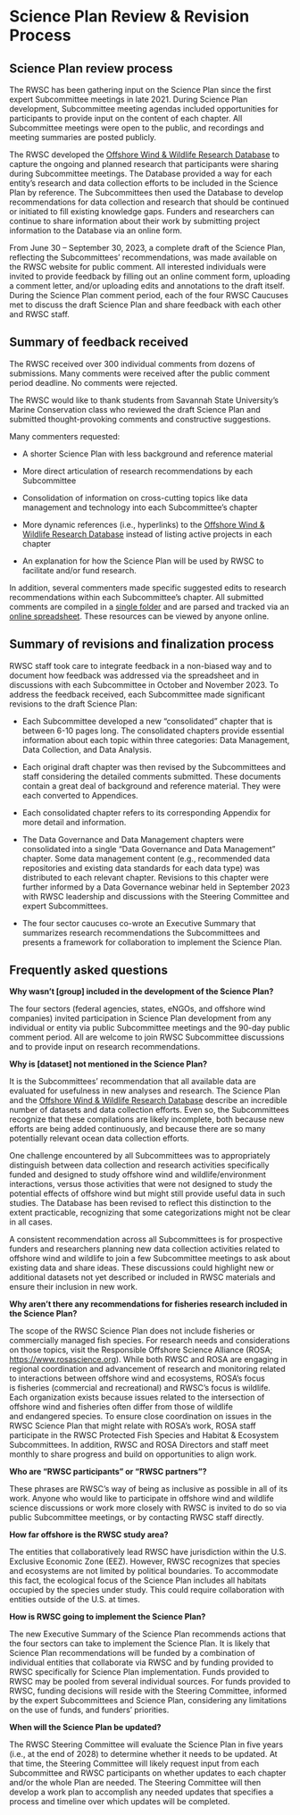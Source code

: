 # Science Plan Review & Revision Process {#sec-review}

## Science Plan review process

The RWSC has been gathering input on the Science Plan since the first expert Subcommittee meetings in late 2021.
During Science Plan development, Subcommittee meeting agendas included opportunities for participants to provide input on the content of each chapter.
All Subcommittee meetings were open to the public, and recordings and meeting summaries are posted publicly.

The RWSC developed the [Offshore Wind & Wildlife Research Database](https://database.rwsc.org) to capture the ongoing and planned research that participants were sharing during Subcommittee meetings.
The Database provided a way for each entity's research and data collection efforts to be included in the Science Plan by reference.
The Subcommittees then used the Database to develop recommendations for data collection and research that should be continued or initiated to fill existing knowledge gaps.
Funders and researchers can continue to share information about their work by submitting project information to the Database via an online form.

From June 30 -- September 30, 2023, a complete draft of the Science Plan, reflecting the Subcommittees' recommendations, was made available on the RWSC website for public comment.
All interested individuals were invited to provide feedback by filling out an online comment form, uploading a comment letter, and/or uploading edits and annotations to the draft itself.
During the Science Plan comment period, each of the four RWSC Caucuses met to discuss the draft Science Plan and share feedback with each other and RWSC staff.

## Summary of feedback received

The RWSC received over 300 individual comments from dozens of submissions.
Many comments were received after the public comment period deadline.
No comments were rejected.

The RWSC would like to thank students from Savannah State University's Marine Conservation class who reviewed the draft Science Plan and submitted thought-provoking comments and constructive suggestions.

Many commenters requested:

-   A shorter Science Plan with less background and reference material

-   More direct articulation of research recommendations by each Subcommittee

-   Consolidation of information on cross-cutting topics like data management and technology into each Subcommittee's chapter

-   More dynamic references (i.e., hyperlinks) to the [Offshore Wind & Wildlife Research Database](https://database.rwsc.org) instead of listing active projects in each chapter

-   An explanation for how the Science Plan will be used by RWSC to facilitate and/or fund research.

In addition, several commenters made specific suggested edits to research recommendations within each Subcommittee's chapter.
All submitted comments are compiled in a [single folder](https://rwscorg-my.sharepoint.com/:f:/g/personal/admin_rwsc_org/EutRuGKgr-ZGtzPGR91BGvQB4zxG5b3OxLkwaK-JTY1_SQ?e=UYAmSW) and are parsed and tracked via an [online spreadsheet](https://rwscorg.sharepoint.com/:x:/s/SubcommitteeLeads/EQjh8HoW1T9Eld1TbM5jQdoBTjv8TwKoGTr-m9QKtKij9w?e=H7u95D).
These resources can be viewed by anyone online.

## Summary of revisions and finalization process

RWSC staff took care to integrate feedback in a non-biased way and to document how feedback was addressed via the spreadsheet and in discussions with each Subcommittee in October and November 2023.
To address the feedback received, each Subcommittee made significant revisions to the draft Science Plan:

-   Each Subcommittee developed a new "consolidated" chapter that is between 6-10 pages long.
    The consolidated chapters provide essential information about each topic within three categories: Data Management, Data Collection, and Data Analysis.

-   Each original draft chapter was then revised by the Subcommittees and staff considering the detailed comments submitted.
    These documents contain a great deal of background and reference material.
    They were each converted to Appendices.

-   Each consolidated chapter refers to its corresponding Appendix for more detail and information.

-   The Data Governance and Data Management chapters were consolidated into a single "Data Governance and Data Management" chapter.
    Some data management content (e.g., recommended data repositories and existing data standards for each data type) was distributed to each relevant chapter.
    Revisions to this chapter were further informed by a Data Governance webinar held in September 2023 with RWSC leadership and discussions with the Steering Committee and expert Subcommittees.

-   The four sector caucuses co-wrote an Executive Summary that summarizes research recommendations the Subcommittees and presents a framework for collaboration to implement the Science Plan.

## Frequently asked questions

**Why wasn't \[group\] included in the development of the Science Plan?**

The four sectors (federal agencies, states, eNGOs, and offshore wind companies) invited participation in Science Plan development from any individual or entity via public Subcommittee meetings and the 90-day public comment period.
All are welcome to join RWSC Subcommittee discussions and to provide input on research recommendations.

**Why is \[dataset\] not mentioned in the Science Plan?**

It is the Subcommittees' recommendation that all available data are evaluated for usefulness in new analyses and research.
The Science Plan and the [Offshore Wind & Wildlife Research Database](https://database.rwsc.org) describe an incredible number of datasets and data collection efforts.
Even so, the Subcommittees recognize that these compilations are likely incomplete, both because new efforts are being added continuously, and because there are so many potentially relevant ocean data collection efforts.

One challenge encountered by all Subcommittees was to appropriately distinguish between data collection and research activities specifically funded and designed to study offshore wind and wildlife/environment interactions, versus those activities that were not designed to study the potential effects of offshore wind but might still provide useful data in such studies.
The Database has been revised to reflect this distinction to the extent practicable, recognizing that some categorizations might not be clear in all cases.

A consistent recommendation across all Subcommittees is for prospective funders and researchers planning new data collection activities related to offshore wind and wildlife to join a few Subcommittee meetings to ask about existing data and share ideas.
These discussions could highlight new or additional datasets not yet described or included in RWSC materials and ensure their inclusion in new work.

**Why aren't there any recommendations for fisheries research included in the Science Plan?**

The scope of the RWSC Science Plan does not include fisheries or commercially managed fish species.
For research needs and considerations on those topics, visit the Responsible Offshore Science Alliance (ROSA; <https://www.rosascience.org>).
While both RWSC and ROSA are engaging in regional coordination and advancement of research and monitoring related to interactions between offshore wind and ecosystems, ROSA's focus is fisheries (commercial and recreational) and RWSC's focus is wildlife.
Each organization exists because issues related to the intersection of offshore wind and fisheries often differ from those of wildlife and endangered species.
To ensure close coordination on issues in the RWSC Science Plan that might relate with ROSA's work, ROSA staff participate in the RWSC Protected Fish Species and Habitat & Ecosystem Subcommittees.
In addition, RWSC and ROSA Directors and staff meet monthly to share progress and build on opportunities to align work.

**Who are "RWSC participants" or "RWSC partners"?**

These phrases are RWSC's way of being as inclusive as possible in all of its work.
Anyone who would like to participate in offshore wind and wildlife science discussions or work more closely with RWSC is invited to do so via public Subcommittee meetings, or by contacting RWSC staff directly.

**How far offshore is the RWSC study area?**

The entities that collaboratively lead RWSC have jurisdiction within the U.S.
Exclusive Economic Zone (EEZ).
However, RWSC recognizes that species and ecosystems are not limited by political boundaries.
To accommodate this fact, the ecological focus of the Science Plan includes all habitats occupied by the species under study.
This could require collaboration with entities outside of the U.S. at times.

**How is RWSC going to implement the Science Plan?**

The new Executive Summary of the Science Plan recommends actions that the four sectors can take to implement the Science Plan.
It is likely that Science Plan recommendations will be funded by a combination of individual entities that collaborate via RWSC and by funding provided to RWSC specifically for Science Plan implementation.
Funds provided to RWSC may be pooled from several individual sources.
For funds provided to RWSC, funding decisions will reside with the Steering Committee, informed by the expert Subcommittees and Science Plan, considering any limitations on the use of funds, and funders' priorities.

**When will the Science Plan be updated?**

The RWSC Steering Committee will evaluate the Science Plan in five years (i.e., at the end of 2028) to determine whether it needs to be updated.
At that time, the Steering Committee will likely request input from each Subcommittee and RWSC participants on whether updates to each chapter and/or the whole Plan are needed.
The Steering Committee will then develop a work plan to accomplish any needed updates that specifies a process and timeline over which updates will be completed.
